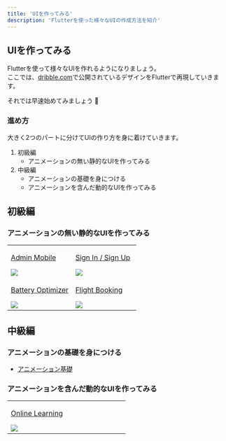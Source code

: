 ```yaml
---
title: 'UIを作ってみる'
description: 'Flutterを使った様々なUIの作成方法を紹介'
---
```


## UIを作ってみる

Flutterを使って様々なUIを作れるようになりましょう。  
ここでは、[dribble.com](https://dribbble.com/)で公開されているデザインをFlutterで再現していきます。

それでは早速始めてみましょう 💪

### 進め方

大きく2つのパートに分けてUIの作り方を身に着けていきます。

1. 初級編
    - アニメーションの無い静的なUIを作ってみる
2. 中級編
    - アニメーションの基礎を身につける
    - アニメーションを含んだ動的なUIを作ってみる


## 初級編

### アニメーションの無い静的なUIを作ってみる

<table className="ui-list-table">
    <tbody>
        <tr>
            <td width="50%">
                <a href="/create-ui/admin-mobile">
                    <p>Admin Mobile</p>
                    <img src="../images/create-ui/admin-mobile.png" />
                </a>
            </td>
            <td width="50%">
                <a href="/create-ui/sign-in-sign-up">
                    <p>Sign In / Sign Up</p>
                    <img src="../images/create-ui/sign-in-sign-up.png" />
                </a>
            </td>
        </tr>
        <tr>
            <td width="50%">
                <a href="/create-ui/battery-optimizer">
                    <p>Battery Optimizer</p>
                    <img src="../images/create-ui/battery-optimizer.png" />
                </a>
            </td>
            <td width="50%">
                <a href="/create-ui/flight-booking">
                    <p>Flight Booking</p>
                    <img src="../images/create-ui/flight-booking.png" />
                </a>
            </td>
        </tr>
    </tbody>
</table>


## 中級編

### アニメーションの基礎を身につける

- [アニメーション基礎](/create-ui/animation)

### アニメーションを含んだ動的なUIを作ってみる

<table className="ui-list-table">
    <tbody>
        <tr>
            <td width="50%">
                <a href="/create-ui/online-learning">
                    <p>Online Learning</p>
                    <img src="../images/create-ui/online-learning.gif" />
                </a>
            </td>
            <td width="50%"></td>
        </tr>
    </tbody>
</table>
